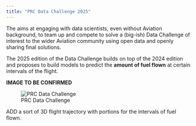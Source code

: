 ```yaml
---
title: "PRC Data Challenge 2025"
---
```


The \acr{PRC} aims at engaging with data scientists, even without
Aviation background, to team up and compete to solve a (big-ish) Data Challenge
of interest to the wider Aviation community using open data and openly sharing
final solutions.

The 2025 edition of the \acr{PRC} Data Challenge builds on top of the 2024
edition and proposes to build \acr{ML} models to predict the **amount of fuel
flown** at certain intervals of the flight.


[**IMAGE TO BE CONFIRMED**]{fg="white" bg="red"}

![PRC Data Challenge](media/prc_dc25-01.jpg)


[ADD a sort of 3D flight trajectory with portions for the intervals of fuel flown.]{fg="white" bg="red"}